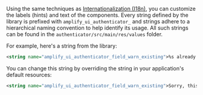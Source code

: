 Using the same techniques as [Internationalization (I18n)](#internationalization-i18n), you can customize the labels (hints) and text of the components. Every string defined by the library is prefixed with `amplify_ui_authenticator_` and strings adhere to a hierarchical naming convention to help identify its usage. All such strings can be found in the `authenticator/src/main/res/values` folder.

For example, here's a string from the library:
```xml
<string name="amplify_ui_authenticator_field_warn_existing">%s already exists</string>
```

You can change this string by overriding the string in your application's default resources:
```xml
<string name="amplify_ui_authenticator_field_warn_existing">Sorry, this is already taken</string>
```
